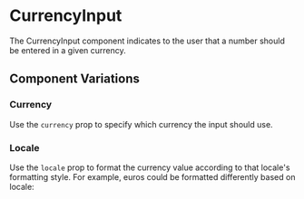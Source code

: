 
<Meta of={Stories} />

# CurrencyInput

<Status variant="stable" />

The CurrencyInput component indicates to the user that a number should be entered in a given currency.

<Story of={Stories.Base} />
<Props />

## Component Variations

### Currency

Use the `currency` prop to specify which currency the input should use.

<Story of={Stories.Currencies} />

### Locale

Use the `locale` prop to format the currency value according to that locale's formatting style. For example, euros could be formatted differently based on locale:

<Story of={Stories.Locales} />
